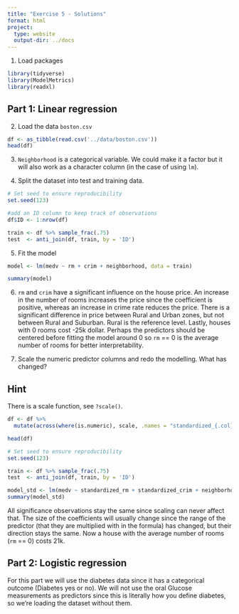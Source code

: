 ```yaml
---
title: "Exercise 5 - Solutions"
format: html
project:
  type: website
  output-dir: ../docs
---
```


1. Load packages

```r
library(tidyverse)
library(ModelMetrics)
library(readxl)
```
## Part 1: Linear regression

2. Load the data `boston.csv` 

```r
df <- as_tibble(read.csv('../data/boston.csv'))
head(df)
```

3. `Neighborhood` is a categorical variable. We could make it a factor but it will also work as a character column (in the case of using `lm`). 

4. Split the dataset into test and training data.

```r
# Set seed to ensure reproducibility
set.seed(123)  

#add an ID column to keep track of observations
df$ID <- 1:nrow(df)

train <- df %>% sample_frac(.75)
test  <- anti_join(df, train, by = 'ID') 
```

5. Fit the model

```r
model <- lm(medv ~ rm + crim + neighborhood, data = train)
```

```r
summary(model)
```

6. `rm` and `crim` have a significant influence on the house price. An increase in the number of rooms increases the price since the coefficient is positive, whereas an increase in crime rate reduces the price. There is a significant difference in price between Rural and Urban zones, but not between Rural and Suburban. Rural is the reference level. Lastly, houses with 0 rooms cost -25k dollar. Perhaps the predictors should be centered before fitting the model around 0 so `rm` == 0 is the average number of rooms for better interpretability. 

7. Scale the numeric predictor columns and redo the modelling. What has changed?

::: {.callout-tip collapse="true"}
## Hint
There is a scale function, see `?scale()`.
:::


```r
df <- df %>%
  mutate(across(where(is.numeric), scale, .names = "standardized_{.col}"))

head(df)
```

```r
# Set seed to ensure reproducibility
set.seed(123)  

train <- df %>% sample_frac(.75)
test  <- anti_join(df, train, by = 'ID') 
```


```r
model_std <- lm(medv ~ standardized_rm + standardized_crim + neighborhood, data = train)
summary(model_std)
```

All significance observations stay the same since scaling can never affect that. The size of the coefficients will usually change since the range of the predictor (that they are multiplied with in the formula) has changed, but their direction stays the same. Now a house with the average number of rooms (`rm` == 0) costs 21k. 

## Part 2: Logistic regression

For this part we will use the diabetes data since it has a categorical outcome (Diabetes yes or no). We will not use the oral Glucose measurements as predictors since this is literally how you define diabetes, so we're loading the dataset without them.


